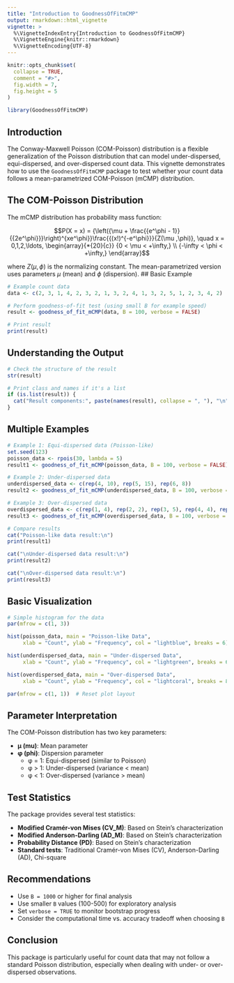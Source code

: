 ```yaml
---
title: "Introduction to GoodnessOfFitmCMP"
output: rmarkdown::html_vignette
vignette: >
  %\VignetteIndexEntry{Introduction to GoodnessOfFitmCMP}
  %\VignetteEngine{knitr::rmarkdown}
  %\VignetteEncoding{UTF-8}
---
```


```r
knitr::opts_chunk$set(
  collapse = TRUE,
  comment = "#>",
  fig.width = 7,
  fig.height = 5
)
```

```r
library(GoodnessOfFitmCMP)
```

## Introduction

The Conway-Maxwell Poisson (COM-Poisson) distribution is a flexible generalization of the Poisson distribution that can model under-dispersed, equi-dispersed, and over-dispersed count data. This vignette demonstrates how to use the `GoodnessOfFitmCMP` package to test whether your count data follows a mean-parametrized COM-Poisson (mCMP) distribution.

## The COM-Poisson Distribution

The mCMP distribution has probability mass function:

$$P(X = x) = {\left({\mu + \frac{{e^\phi - 1}}{{2e^\phi}}}\right)^{xe^\phi}}\frac{{(x!)^{-e^\phi}}}{Z(\mu ,\phi)},
    \quad x = 0,1,2,\ldots,
    \begin{array}{*{20}{c}}
       {0 < \mu < +\infty,}  \\
       {-\infty < \phi < +\infty,}
    \end{array}$$

where $Z(\mu, \phi)$ is the normalizing constant. The mean-parametrized version uses parameters $\mu$ (mean) and $\phi$ (dispersion).
## Basic Example

```r
# Example count data
data <- c(2, 3, 1, 4, 2, 3, 2, 1, 3, 2, 4, 1, 3, 2, 5, 1, 2, 3, 4, 2)

# Perform goodness-of-fit test (using small B for example speed)
result <- goodness_of_fit_mCMP(data, B = 100, verbose = FALSE)

# Print result
print(result)
```

## Understanding the Output

```r
# Check the structure of the result
str(result)

# Print class and names if it's a list
if (is.list(result)) {
  cat("Result components:", paste(names(result), collapse = ", "), "\n")
}
```

## Multiple Examples

```r
# Example 1: Equi-dispersed data (Poisson-like)
set.seed(123)
poisson_data <- rpois(30, lambda = 5)
result1 <- goodness_of_fit_mCMP(poisson_data, B = 100, verbose = FALSE)

# Example 2: Under-dispersed data
underdispersed_data <- c(rep(4, 10), rep(5, 15), rep(6, 8))
result2 <- goodness_of_fit_mCMP(underdispersed_data, B = 100, verbose = FALSE)

# Example 3: Over-dispersed data  
overdispersed_data <- c(rep(1, 4), rep(2, 2), rep(3, 5), rep(4, 4), rep(5, 3),6,7,8,9,11,11)
result3 <- goodness_of_fit_mCMP(overdispersed_data, B = 100, verbose = FALSE)

# Compare results
cat("Poisson-like data result:\n")
print(result1)

cat("\nUnder-dispersed data result:\n") 
print(result2)

cat("\nOver-dispersed data result:\n")
print(result3)
```

## Basic Visualization

```r
# Simple histogram for the data
par(mfrow = c(1, 3))

hist(poisson_data, main = "Poisson-like Data", 
     xlab = "Count", ylab = "Frequency", col = "lightblue", breaks = 6)

hist(underdispersed_data, main = "Under-dispersed Data",
     xlab = "Count", ylab = "Frequency", col = "lightgreen", breaks = 6)

hist(overdispersed_data, main = "Over-dispersed Data",
     xlab = "Count", ylab = "Frequency", col = "lightcoral", breaks = 8)

par(mfrow = c(1, 1))  # Reset plot layout
```

## Parameter Interpretation

The COM-Poisson distribution has two key parameters:

- **μ (mu)**: Mean parameter
- **φ (phi)**: Dispersion parameter
  - φ = 1: Equi-dispersed (similar to Poisson)
  - φ > 1: Under-dispersed (variance < mean)
  - φ < 1: Over-dispersed (variance > mean)

## Test Statistics

The package provides several test statistics:

- **Modified Cramér-von Mises (CV_M)**: Based on Stein's characterization
- **Modified Anderson-Darling (AD_M)**: Based on Stein's characterization  
- **Probability Distance (PD)**: Based on Stein's characterization
- **Standard tests**: Traditional Cramér-von Mises (CV), Anderson-Darling (AD), Chi-square

## Recommendations

- Use `B = 1000` or higher for final analysis
- Use smaller `B` values (100-500) for exploratory analysis
- Set `verbose = TRUE` to monitor bootstrap progress
- Consider the computational time vs. accuracy tradeoff when choosing `B`

## Conclusion

This package is particularly useful for count data that may not follow a standard Poisson distribution, especially when dealing with under- or over-dispersed observations.
